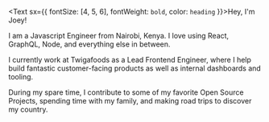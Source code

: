 <Text sx={{ fontSize: [4, 5, 6], fontWeight: `bold`, color: `heading` }}>Hey, I'm Joey!</Text>

I am a Javascript Engineer from Nairobi, Kenya. I love using React, GraphQL, Node, and everything else in between.

I currently work at Twigafoods as a Lead Frontend Engineer, where I help build fantastic customer-facing products as well as internal dashboards and tooling.

During my spare time, I contribute to some of my favorite Open Source Projects, spending time with my family, and making road trips to discover my country.
